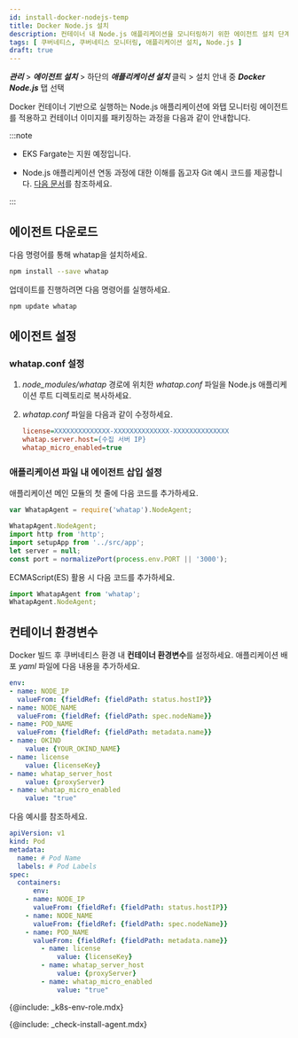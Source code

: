 ```yaml
---
id: install-docker-nodejs-temp
title: Docker Node.js 설치
description: 컨테이너 내 Node.js 애플리케이션을 모니터링하기 위한 에이전트 설치 단계입니다.
tags: [ 쿠버네티스, 쿠버네티스 모니터링, 애플리케이션 설치, Node.js ]
draft: true
---
```



***관리*** > ***에이전트 설치*** > 하단의 ***애플리케이션 설치*** 클릭 > 설치 안내 중 ***Docker Node.js*** 탭 선택

Docker 컨테이너 기반으로 실행하는 Node.js 애플리케이션에 와탭 모니터링 에이전트를 적용하고 컨테이너 이미지를 패키징하는 과정을 다음과 같이 안내합니다. 

:::note 

* EKS Fargate는 지원 예정입니다. 

* Node.js 애플리케이션 연동 과정에 대한 이해를 돕고자 Git 예시 코드를 제공합니다. [다음 문서](https://github.com/whatap/kuber-apm-boilerplate/tree/main/nodejs/express)를 참조하세요.

:::

## 에이전트 다운로드

다음 명령어를 통해 whatap을 설치하세요.

```bash
npm install --save whatap
```

업데이트를 진행하려면 다음 명령어를 실행하세요.

```bash
npm update whatap
```

## 에이전트 설정

### whatap.conf 설정

1. *node_modules/whatap* 경로에 위치한 *whatap.conf* 파일을 Node.js 애플리케이션 루트 디렉토리로 복사하세요. 

1. *whatap.conf* 파일을 다음과 같이 수정하세요.

    ```ini
    license=XXXXXXXXXXXXXX-XXXXXXXXXXXXXX-XXXXXXXXXXXXXX
    whatap.server.host={수집 서버 IP}
    whatap_micro_enabled=true
    ```

### 애플리케이션 파일 내 에이전트 삽입 설정

애플리케이션 메인 모듈의 첫 줄에 다음 코드를 추가하세요.

```javascript title='Example' showLineNumbers {1}
var WhatapAgent = require('whatap').NodeAgent;

WhatapAgent.NodeAgent;
import http from 'http';
import setupApp from '../src/app';
let server = null;
const port = normalizePort(process.env.PORT || '3000');
```

ECMAScript(ES) 활용 시 다음 코드를 추가하세요.

```javascript
import WhatapAgent from 'whatap';
WhatapAgent.NodeAgent;
```

## 컨테이너 환경변수

Docker 빌드 후 쿠버네티스 환경 내 **컨테이너 환경변수**를 설정하세요. 애플리케이션 배포 *yaml* 파일에 다음 내용을 추가하세요. 

```yaml
env:
- name: NODE_IP
  valueFrom: {fieldRef: {fieldPath: status.hostIP}}
- name: NODE_NAME
  valueFrom: {fieldRef: {fieldPath: spec.nodeName}}
- name: POD_NAME
  valueFrom: {fieldRef: {fieldPath: metadata.name}}
- name: OKIND
	value: {YOUR_OKIND_NAME}
- name: license
	value: {licenseKey}
- name: whatap_server_host
	value: {proxyServer}
- name: whatap_micro_enabled
	value: "true"
```

다음 예시를 참조하세요.

```yaml
apiVersion: v1
kind: Pod
metadata:
  name: # Pod Name
  labels: # Pod Labels
spec:
  containers:
	  env:
    - name: NODE_IP
      valueFrom: {fieldRef: {fieldPath: status.hostIP}}
    - name: NODE_NAME
      valueFrom: {fieldRef: {fieldPath: spec.nodeName}}
    - name: POD_NAME
      valueFrom: {fieldRef: {fieldPath: metadata.name}}
		- name: license
			value: {licenseKey}
		- name: whatap_server_host
			value: {proxyServer}
		- name: whatap_micro_enabled
			value: "true"
```

{@include: _k8s-env-role.mdx} 

{@include: _check-install-agent.mdx}